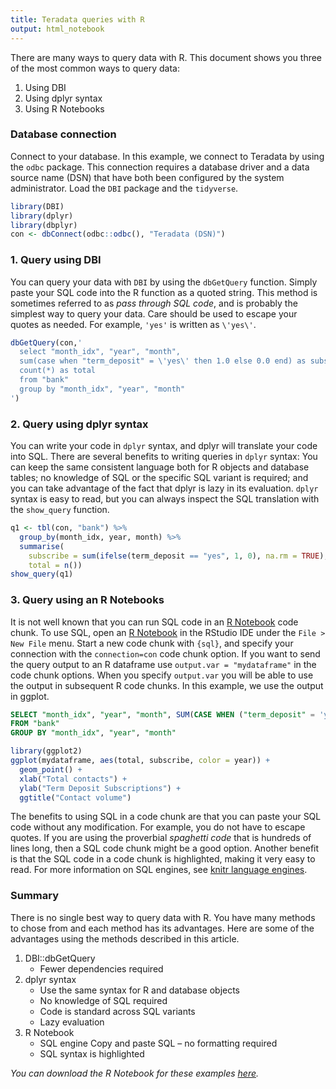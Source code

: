 ```yaml
---
title: Teradata queries with R
output: html_notebook
---
```


There are many ways to query data with R. This document shows you three of the most common ways to query data:

1. Using DBI
2. Using dplyr syntax
3. Using R Notebooks

### Database connection

Connect to your database. In this example, we connect to Teradata by using the `odbc` package. This connection requires a database driver and a data source name (DSN) that have both been configured by the system administrator. Load the `DBI` package and the `tidyverse`.

```r
library(DBI)
library(dplyr)
library(dbplyr)
con <- dbConnect(odbc::odbc(), "Teradata (DSN)")
```

### 1. Query using DBI

You can query your data with `DBI` by using the `dbGetQuery` function. Simply paste your SQL code into the R function as a quoted string. This method is sometimes referred to as *pass through SQL code*, and is probably the simplest way to query your data. Care should be used to escape your quotes as needed. For example, `'yes'` is written as `\'yes\'`.

```r
dbGetQuery(con,'
  select "month_idx", "year", "month",
  sum(case when "term_deposit" = \'yes\' then 1.0 else 0.0 end) as subscribe,
  count(*) as total
  from "bank"
  group by "month_idx", "year", "month"
')
```

### 2. Query using dplyr syntax

You can write your code in `dplyr` syntax, and dplyr will translate your code into SQL. There are several benefits to writing queries in `dplyr` syntax: You can keep the same consistent language both for R objects and database tables; no knowledge of SQL or the specific SQL variant is required; and you can take advantage of the fact that dplyr is lazy in its evaluation. `dplyr` syntax is easy to read, but you can always inspect the SQL translation with the `show_query` function.

```r
q1 <- tbl(con, "bank") %>%
  group_by(month_idx, year, month) %>%
  summarise(
    subscribe = sum(ifelse(term_deposit == "yes", 1, 0), na.rm = TRUE),
    total = n())
show_query(q1)
```

### 3. Query using an R Notebooks

It is not well known that you can run SQL code in an [R Notebook](http://rmarkdown.rstudio.com/r_notebooks.html) code chunk. To use SQL, open an [R Notebook](http://rmarkdown.rstudio.com/r_notebooks.html) in the RStudio IDE under the `File > New File` menu. Start a new code chunk with `{sql}`, and specify your connection with the `connection=con` code chunk option. If you want to send the query output to an R dataframe use `output.var = "mydataframe"` in the code chunk options. When you specify `output.var` you will be able to use the output in subsequent R code chunks. In this example, we use the output in ggplot.

```sql
SELECT "month_idx", "year", "month", SUM(CASE WHEN ("term_deposit" = 'yes') THEN (1.0) ELSE (0.0) END) AS "subscribe", COUNT(*) AS "total"
FROM "bank"
GROUP BY "month_idx", "year", "month"
```

```r
library(ggplot2)
ggplot(mydataframe, aes(total, subscribe, color = year)) +
  geom_point() +
  xlab("Total contacts") +
  ylab("Term Deposit Subscriptions") +
  ggtitle("Contact volume")
```

The benefits to using SQL in a code chunk are that you can paste your SQL code without any modification. For example, you do not have to escape quotes. If you are using the proverbial *spaghetti code* that is hundreds of lines long, then a SQL code chunk might be a good option. Another benefit is that the SQL code in a code chunk is highlighted, making it very easy to read. For more information on SQL engines, see [knitr language engines](http://rmarkdown.rstudio.com/authoring_knitr_engines.html).

### Summary

There is no single best way to query data with R. You have many methods to chose from and each method has its advantages. Here are some of the advantages using the methods described in this article.

1. DBI::dbGetQuery       
    - Fewer dependencies required                  
2. dplyr syntax
    - Use the same syntax for R and database objects
    - No knowledge of SQL required                 
    - Code is standard across SQL variants         
    - Lazy evaluation                              
3. R Notebook 
    - SQL engine Copy and paste SQL -- no formatting required 
    - SQL syntax is highlighted                    

*You can download the R Notebook for these examples [here](http://rpubs.com/nwstephens/318586).*
